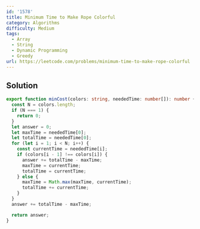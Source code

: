 ```yaml
---
id: '1578'
title: Minimum Time to Make Rope Colorful
category: Algorithms
difficulty: Medium
tags:
  - Array
  - String
  - Dynamic Programming
  - Greedy
url: https://leetcode.com/problems/minimum-time-to-make-rope-colorful
---
```


## Solution

```typescript showLineNumbers
export function minCost(colors: string, neededTime: number[]): number {
  const N = colors.length;
  if (N === 1) {
    return 0;
  }
  let answer = 0;
  let maxTime = neededTime[0];
  let totalTime = neededTime[0];
  for (let i = 1; i < N; i++) {
    const currentTime = neededTime[i];
    if (colors[i - 1] !== colors[i]) {
      answer += totalTime - maxTime;
      maxTime = currentTime;
      totalTime = currentTime;
    } else {
      maxTime = Math.max(maxTime, currentTime);
      totalTime += currentTime;
    }
  }
  answer += totalTime - maxTime;

  return answer;
}
```
